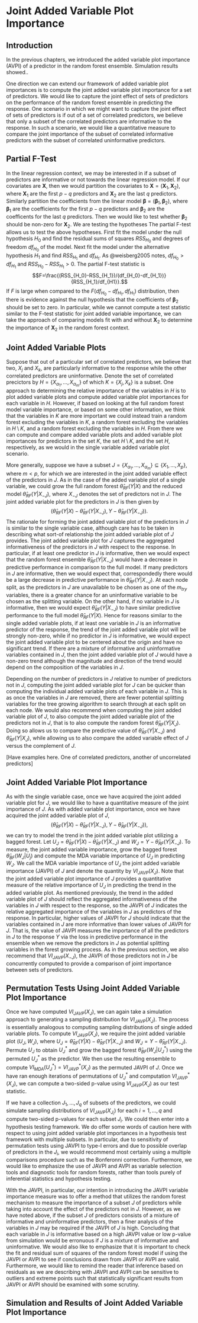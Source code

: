 # Joint Added Variable Plot Importance

## Introduction

In the previous chapters, we introduced the added variable plot importance (AVPI) of a predictor in the random forest ensemble. Simulation results showed.. 

One direction we can extend our framework of added variable plot importances is to compute the joint added variable plot importance for a set of predictors. We would like to capture the joint effect of sets of predictors on the performance of the random forest ensemble in predicting the response. One scenario in which we might want to capture the joint effect of sets of predictors is if out of a set of correlated predictors, we believe that only a subset of the correlated predictors are informative to the response. In such a scenario, we would like a quantitative measure to compare the joint importance of the subset of correlated informative predictors with the subset of correlated uninformative predictors. 

## Partial F-Test 

In the linear regression context, we may be interested in if a subset of predictors are informative or not towards the linear regression model. If our covariates are $\mathbf{X}$, then we would partition the covariates to $\mathbf{X}=(\mathbf{X}_1,\mathbf{X}_2)$, where $\mathbf{X}_1$ are the first $p-q$ predictors and $\mathbf{X}_2$ are the last $q$ predictors. Similarly partition the coefficients from the linear model $\mathbf{\beta}=(\mathbf{\beta}_1,\mathbf{\beta}_2)$, where $\mathbf{\beta}_1$ are the coefficients for the first $p-q$ predictors and $\mathbf{\beta}_2$ are the coefficents for the last $q$ predictors. Then we would like to test whether $\mathbf{\beta}_2$ should be non-zero for $\mathbf{X}_2$. We are testing the hypotheses
\begin{align}
H_0: \mathbf{Y}&=\mathbf{X}_1\mathbf{\beta}_1+\varepsilon \nonumber \\
H_1: \mathbf{Y}&=\mathbf{X}_1\mathbf{\beta}_1+\mathbf{X}_2\mathbf{\beta}_2+\varepsilon. \nonumber
\end{align}
The partial F-test allows us to test the above hypotheses. First fit the model under the null hypothesis $H_0$ and find the residual sums of squares $RSS_{H_0}$ and degrees of freedom $df_{H_0}$ of the model. Next fit the model under the alternative hypothesis $H_1$ and find $RSS_{H_1}$ and $df_{H_1}$. As @weisberg2005 notes, $df_{H_0}>df_{H_1}$ and $RSS_{H_0}-RSS_{H_1}>0$. The partial F-test statistic is $$F=\frac{(RSS_{H_0}-RSS_{H_1})/(df_{H_0}-df_{H_1})}{RSS_{H_1}/df_{H1}}.$$ If $F$ is large when compared to the $F(df_{H_0}-df_{H_1}, df_{H_1})$ distribution, then there is evidence against the null hypothesis that the coefficients of $\mathbf{\beta}_2$ should be set to zero. In particular, while we cannot compute a test statistic similar to the F-test statistic for joint added variable importance, we can take the approach of comparing models fit with and without $\mathbf{X}_2$ to determine the importance of $\mathbf{X}_2$ in the random forest context.    


## Joint Added Variable Plots

Suppose that out of a particular set of correlated predictors, we believe that two, $X_j$ and $X_k$, are particularly informative to the response while the other correlated predictors are uninformative. Denote the set of correlated precictors by $H=\{X_{\alpha_1},\ldots,X_{\alpha_m}\}$ of which $K=\{X_j,X_k\}$ is a subset. One approach to determining the relative importance of the variables in $H$ is to plot added variable plots and compute added variable plot importances for each variable in $H$. However, if based on looking at the full random forest model variable importance, or based on some other information, we think that the variables in $K$ are more important we could instead train a random forest excluding the variables in $K$, a random forest excluding the variables in $H\setminus K$, and a random forest excluding the variables in $H$. From there we can compute and compare added variable plots and added variable plot importances for predictors in the set $K$, the set $H\setminus K$, and the set $H$, respectively, as we would in the single variable added variable plot scenario. 

More generally, suppose we have a subset $J=\{X_{\alpha_1},\ldots, X_{\alpha_m}\}\subseteq \{X_1,\ldots,X_p\}$, where $m< p$, for which we are interested in the joint added variable effect of the predictors in $J$. As in the case of the added variable plot of a single variable, we could grow the full random forest $\hat{\theta}_{RF}(Y|X)$ and the reduced model $\hat{\theta}_{RF}(Y|X_{-J})$, where $X_{-J}$ denotes the set of predictors not in $J$. The joint added variable plot for the predictors in $J$ is then given by $$(\hat{\theta}_{RF}(Y|X)-\hat{\theta}_{RF}(Y|X_{-J}), Y-\hat{\theta}_{RF}(Y|X_{-J})).$$ The rationale for forming the joint added variable plot of the predictors in $J$ is similar to the single variable case, although care has to be taken in describing what sort-of relationship the joint added variable plot of $J$ provides. The joint added variable plot for $J$ captures the aggregated informativeness of the predictors in $J$ with respect to the response. In particular, if at least one predictor in $J$ is informative, then we would expect that the random forest ensemble $\hat{\theta}_{RF}(Y|X_{-J})$ would have a decrease in predictive performance in comparison to the full model.  If many predictors in $J$ are informative, then we would expect that, correspondedly there would be a large decrease in predictive performance in $\hat{\theta}_{RF}(Y|X_{-J})$. At each node split, as the predictors in $J$ are unavailable to be chosen as one of the $m_{try}$ variables, there is a greater chance for an uninformative variable to be chosen as the splitting variable. On the other hand, if no variable in $J$ is informative, then we would expect $\hat{\theta}_{RF}(Y|X_{-J})$ to have similar predictive performance to the full model $\hat{\theta}_{RF}(Y|X)$. Hence for reasons similar to the single added variable plots, if at least one variable in $J$ is an informative predictor of the response, the trend of the joint added variable plot will be strongly non-zero, while if no predictor in $J$ is informative, we would expect the joint added variable plot to be centered about the origin and have no significant trend. If there are a mixture of informative and uninformative variables contained in $J$, then the joint added variable plot of $J$ would have a non-zero trend although the magnitude and direction of the trend would depend on the composition of the variables in $J$. 

Depending on the number of predictors in $J$ relative to number of predictors not in $J$, computing the joint added variable plot for $J$ can be quicker than computing the individual added variable plots of each variable in $J$. This is as once the variables in $J$ are removed, there are fewer potential splitting variables for the tree growing algorithm to search through at each split on each node. We would also recommend when computing the joint added variable plot of $J$, to also compute the joint added variable plot of the predictors not in $J$, that is to also compute the random forest $\hat{\theta}_{RF}(Y|X_J)$. Doing so allows us to compare the predictive value of $\hat{\theta}_{RF}(Y|X_{-J})$ and $\hat{\theta}_{RF}(Y|X_J)$, while allowing us to also compare the added variable effect of $J$ versus the complement of $J$. 

[Have examples here. One of correlated predictors, another of uncorrelated predictors]


## Joint Added Variable Plot Importance 

As with the single variable case, once we have acquired the joint added variable plot for $J$, we would like to have a quantitative measure of the joint importance of $J$. As with added variable plot importance, once we have acquired the joint added variable plot of $J$, $$(\hat{\theta}_{RF}(Y|X)-\hat{\theta}_{RF}(Y|X_{-J}), Y-\hat{\theta}_{RF}(Y|X_{-J})),$$ we can try to model the trend in the joint added variable plot utilizing a bagged forest. Let $U_J=\hat{\theta}_{RF}(Y|X)-\hat{\theta}_{RF}(Y|X_{-J})$ and $W_J=Y-\hat{\theta}_{RF}(Y|X_{-J})$. To measure, the joint added variable importance, grow the bagged forest $\hat{\theta}_{BF}(W_J|U_j)$ and compute the MDA variable importance of $U_J$ in predicting $W_J$. We call the MDA variable importance of $U_J$ the joint added variable importance (JAVPI) of $J$ and denote the quantity by $VI_{JAVP}(X_J)$. Note that the joint added variable plot importance of $J$ provides a quantitative measure of the relative importance of $U_J$ in predicting the trend in the added variable plot. As mentioned previously, the trend in the added variable plot of $J$ should reflect the aggregated informativeness of the variables in $J$ with respect to the response, so the JAVPI of $J$ indicates the relative aggregated importance of the variables in $J$ as predictors of the response. In particular, higher values of JAVPI for $J$ should indicate that the variables contained in $J$ are more informative than lower values of JAVPI for $J$. That is, the value of JAVPI measures the importance of all the predictors in $J$ to the response $Y$ via the loss in predictive performance in the ensemble when we remove the predictors in $J$ as potential splitting variables in the forest growing process. As in the previous section, we also recommend that $VI_{JAVP}(X_{-J})$, the JAVPI of those predictors not in $J$ be concurrently computed to provide a comparison of joint importance between sets of predictors. 

\begin{algorithm}
    \caption{Joint Added Variable Plot Importance (JAVPI)} \label{added variable importance}
      \begin{algorithmic}[1]
          \State Grow the random forest ensemble $\hat{\theta}_{RF}(Y|X)$ predicting $Y$ using the full set of predictors.
          \State Grow the random forest ensemble $\hat{\theta}_{RF}(Y|X_{-J})$ predicting $Y$ using the full set of predictors minus the predictors in $J$.
          \State Compute $U_J=\hat{\theta}_{RF}(Y|X)-\hat{\theta}_{RF}(Y|X_{-J})$ and $W_J=Y-\hat{\theta}_{RF}(Y|X_{-J})).$
          \State Grow the bagged forest ensemble $\hat{\theta}_{BF}(W_J|U_J)$ predicting $W_J$ using $U_J$. 
          \State Compute the added variable plot importance of $X_J$ to be the MDA variable importance of $U_J$: $VI_{JAVP}(X_J)=VI_{MDA}(U_J)$.
          
      \end{algorithmic}
  \end{algorithm}

## Permutation Tests Using Joint Added Variable Plot Importance 

Once we have computed $VI_{JAVP}(X_J)$, we can again take a simulation approach to generating a sampling distribution for $VI_{JAVP}(X_J)$. The process is essentially analogous to computing sampling distributions of single added variable plots. To compute $VI_{JAVP}(X_J)$, we require the joint added variable plot $(U_J,W_J)$, where $U_J=\hat{\theta}_{RF}(Y|X)-\hat{\theta}_{RF}(Y|X_{-J})$ and $W_J=Y-\hat{\theta}_{RF}(Y|X_{-J})$. Permute $U_J$ to obtain $U_J^*$ and grow the bagged forest $\hat{\theta}_{BF}(W_J|U_J^*)$ using the permuted $U_J^*$ as the predictor. We then use the resulting ensemble to compute $VI_{MDA}(U_J^*)=VI_{JAVP}^*(X_J)$ as the permuted JAVPI of $J$. Once we have ran enough iterations of permutations of $U_J^*$ and computation $VI_{JAVP}^*(X_J)$, we can compute a two-sided p-value using $VI_{JAVP}(X_J)$ as our test statistic. 

If we have a collection $J_1,\ldots, J_q$ of subsets of the predictors, we could simulate sampling distributions of $VI_{JAVP}(X_{J_i})$ for each $i=1,\ldots,q$ and compute two-sided p-values for each subset $J_i$. We could then enter into a hypothesis testing framework. We do offer some words of caution here with respect to using joint added variable plot importances in a hypothesis test framework with multiple subsets. In particular, due to sensitivity of permutation tests using JAVPI to type-I errors and due to possible overlap of predictors in the $J_i$, we would recommend most certainly using a multiple comparisons procedure such as the Bonferonni correction. Furthermore, we would like to emphasize the use of JAVPI and AVPI as variable selection tools and diagnostic tools for random forests, rather than tools purely of inferential statistics and hypothesis testing. 

With the JAVPI, in particular, our intention in introducing the JAVPI variable importance measure was to offer a method that utilizes the random forest mechanism to measure the importance of a subset $J$ of predictors while taking into account the effect of the predictors not in $J$. However, as we have noted above, if the subset $J$ of predictors consists of a mixture of informative and uninformative predictors, then a finer analysis of the variables in $J$ may be required if the JAVPI of $J$ is high. Concluding that each variable in $J$ is informative based on a high JAVPI value or low p-value from simulation would be erronuous if $J$ is a mixture of informative and uninformative. We would also like to emphasize that it is important to check the fit and residual sum of squares of the random forest model if using the JAVPI or AVPI to see if conclusions drawn from JAVPI or AVPI are valid. Furthermore, we would like to remind the reader that inference based on residuals as we are describing with JAVPI and AVPI can be sensitive to outliers and extreme points such that statistically significant results from JAVPI or AVPI should be examined with some scrutiny. 

## Simulation and Results of Joint Added Variable Plot Importance



